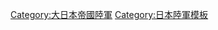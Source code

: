 {{Navbox
|name  = 日本军陆军序列总军
|title = [[大日本帝国]][[大日本帝國陸軍|陸軍]][[總軍]]
|state = {{{state|autocollapse}}}
|bodyclass = hlist

|group1 = <div style="text-align: center;">[[中国抗日战争|對華戰爭]]前</div>
|list1 =
* [[满洲军 (日本陆军)|滿洲軍]]

|group2 = 對華戰爭期間
|list2 =
* [[支那派遣军]]
* [[南方军 (日本陆军)|南方軍]]
* [[关东军]]<sup>註</sup>
* [[第一总军 (日本陆军)|第一總軍]]
* [[第二总军 (日本)|第二總軍]]
* [[航空總軍]]

|below =
* 註：1942年10月後為總軍編制

}}<noinclude>
{{collapsible option}}
[[Category:大日本帝國陸軍]]
[[Category:日本陸軍模板]]
</noinclude>